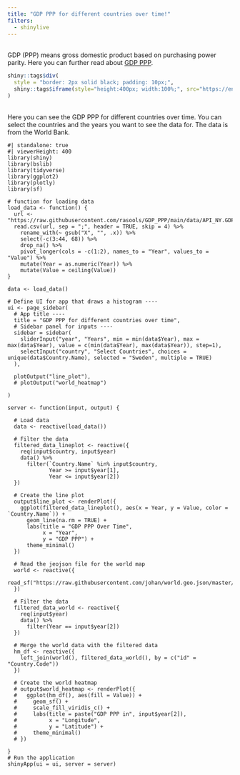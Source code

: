 ```yaml
---
title: "GDP PPP for different countries over time!"
filters:
  - shinylive
---
```

<!-- Empty line --> <br>
GDP (PPP) means gross domestic product based on purchasing power parity. Here you can further read about [GDP PPP](https://en.wikipedia.org/wiki/List_of_countries_by_GDP_(PPP)).
```r
shiny::tags$div(
  style = "border: 2px solid black; padding: 10px;", 
  shiny::tags$iframe(style="height:400px; width:100%;", src="https://en.wikipedia.org/wiki/List_of_countries_by_GDP_(PPP)")
)
```

<!-- Empty line --> <br>
Here you can see the GDP PPP for different countries over time. You can select the countries and the years you want to see the data for. The data is from the World Bank.
```shinylive-r
#| standalone: true
#| viewerHeight: 400
library(shiny)
library(bslib)
library(tidyverse)
library(ggplot2)
library(plotly)
library(sf)

# function for loading data
load_data <- function() {
  url <- "https://raw.githubusercontent.com/rasools/GDP_PPP/main/data/API_NY.GDP.PCAP.PP.CD_DS2_en_csv_v2_204/API_NY.GDP.PCAP.PP.CD_DS2_en_csv_v2_204.csv"
  read.csv(url, sep = ";", header = TRUE, skip = 4) %>%
    rename_with(~ gsub("X", "", .x)) %>%
    select(-c(3:44, 68)) %>%
    drop_na() %>%
    pivot_longer(cols = -c(1:2), names_to = "Year", values_to = "Value") %>%
    mutate(Year = as.numeric(Year)) %>%
    mutate(Value = ceiling(Value))
}

data <- load_data()

# Define UI for app that draws a histogram ----
ui <- page_sidebar(
  # App title ----
  title = "GDP PPP for different countries over time",
  # Sidebar panel for inputs ----
  sidebar = sidebar(
    sliderInput("year", "Years", min = min(data$Year), max = max(data$Year), value = c(min(data$Year), max(data$Year)), step=1),
    selectInput("country", "Select Countries", choices = unique(data$Country.Name), selected = "Sweden", multiple = TRUE)
  ),
  
  plotOutput("line_plot"),
  # plotOutput("world_heatmap")

)

server <- function(input, output) {
  
  # Load data
  data <- reactive(load_data())
  
  # Filter the data
  filtered_data_lineplot <- reactive({
    req(input$country, input$year)
    data() %>%
      filter(`Country.Name` %in% input$country,
             Year >= input$year[1],
             Year <= input$year[2])
  })
  
  # Create the line plot
  output$line_plot <- renderPlot({
    ggplot(filtered_data_lineplot(), aes(x = Year, y = Value, color = `Country.Name`)) +
      geom_line(na.rm = TRUE) +
      labs(title = "GDP PPP Over Time",
           x = "Year",
           y = "GDP PPP") +
      theme_minimal()
  })
  
  # Read the jeojson file for the world map
  world <- reactive({
    read_sf("https://raw.githubusercontent.com/johan/world.geo.json/master/countries.geo.json#")
  })
  
  # Filter the data
  filtered_data_world <- reactive({
    req(input$year)
    data() %>%
      filter(Year == input$year[2])
  })
    
  # Merge the world data with the filtered data
  hm_df <- reactive({
    left_join(world(), filtered_data_world(), by = c("id" = "Country.Code"))
  })
  
  # Create the world heatmap
  # output$world_heatmap <- renderPlot({
  #   ggplot(hm_df(), aes(fill = Value)) +
  #     geom_sf() +
  #     scale_fill_viridis_c() +
  #     labs(title = paste("GDP PPP in", input$year[2]),
  #          x = "Longitude",
  #          y = "Latitude") +
  #     theme_minimal()
  # })
  
}
# Run the application
shinyApp(ui = ui, server = server)

```
